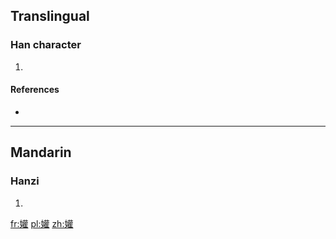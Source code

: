 ==Translingual==

===Han character===
{{Han char|rn=38|rad=女|as=18|sn=21|four=|canj=女廿口土 (VTRG)}}

# {{defn|Han|sort=女18}}

====References====
* {{Han ref|kx=0274.140|dkj=06902|dj=0542.330|hdz=21090.180|uh=5B49|ud=23369}}

----

==Mandarin==

===Hanzi===
{{cmn-hanzi|pin=[[quán]] ([[quan2]])|wg=ch'üan<sup>2</sup>}}

# {{defn|lang=cmn|sort=女18}}

[[fr:孉]]
[[pl:孉]]
[[zh:孉]]
